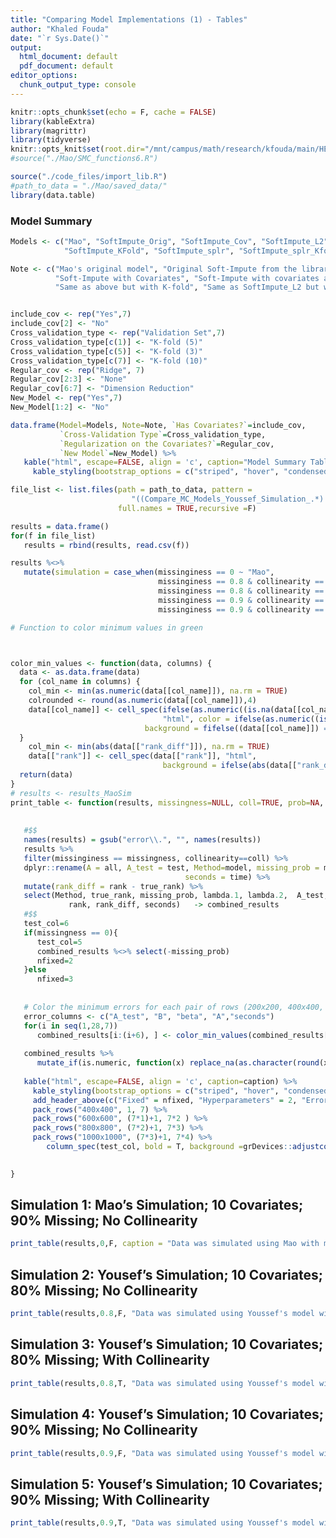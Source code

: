 ```yaml
---
title: "Comparing Model Implementations (1) - Tables"
author: "Khaled Fouda"
date: "`r Sys.Date()`"
output:
  html_document: default
  pdf_document: default
editor_options: 
  chunk_output_type: console
---
```


```r
knitr::opts_chunk$set(echo = F, cache = FALSE)
library(kableExtra)
library(magrittr)
library(tidyverse)
knitr::opts_knit$set(root.dir="/mnt/campus/math/research/kfouda/main/HEC/Youssef/HEC_MAO_COOP/")
#source("./Mao/SMC_functions6.R")
```


```r
source("./code_files/import_lib.R")
#path_to_data = "./Mao/saved_data/"
library(data.table)
```

### Model Summary

```r
Models <- c("Mao", "SoftImpute_Orig", "SoftImpute_Cov", "SoftImpute_L2",
            "SoftImpute_KFold", "SoftImpute_splr", "SoftImpute_splr_Kfold")

Note <- c("Mao's original model", "Original Soft-Impute from the library",
          "Soft-Impute with Covariates", "Soft-Impute with covariates and ridge",
          "Same as above but with K-fold", "Same as SoftImpute_L2 but with the Sparse-plus-low-rank representation", "Same as above but with K-fold")


include_cov <- rep("Yes",7)
include_cov[2] <- "No"
Cross_validation_type <- rep("Validation Set",7)
Cross_validation_type[c(1)] <- "K-fold (5)"
Cross_validation_type[c(5)] <- "K-fold (3)"
Cross_validation_type[c(7)] <- "K-fold (10)"
Regular_cov <- rep("Ridge", 7)
Regular_cov[2:3] <- "None"
Regular_cov[6:7] <- "Dimension Reduction"
New_Model <- rep("Yes",7)
New_Model[1:2] <- "No"

data.frame(Model=Models, Note=Note, `Has Covariates?`=include_cov,
           `Cross-Validation Type`=Cross_validation_type, 
           `Regularization on the Covariates?`=Regular_cov,
           `New Model`=New_Model) %>%
   kable("html", escape=FALSE, align = 'c', caption="Model Summary Table") %>%
     kable_styling(bootstrap_options = c("striped", "hover", "condensed"), full_width = F, position = "center")

```



```r
file_list <- list.files(path = path_to_data, pattern =
                           "((Compare_MC_Models_Youssef_Simulation_.*)|(Compare_MC_Models_Mao_Simulation))\\.csv$",
                        full.names = TRUE,recursive =F)

results = data.frame()
for(f in file_list)
   results = rbind(results, read.csv(f))

results %<>%
   mutate(simulation = case_when(missinginess == 0 ~ "Mao",
                                 missinginess == 0.8 & collinearity == TRUE ~ "80% Missing with Coll",
                                 missinginess == 0.8 & collinearity == FALSE ~ "80% Missing",
                                 missinginess == 0.9 & collinearity == TRUE ~ "90% Missing with Coll",
                                 missinginess == 0.9 & collinearity == FALSE ~ "90% Missing"))

```



```r
# Function to color minimum values in green



color_min_values <- function(data, columns) {
  data <- as.data.frame(data)
  for (col_name in columns) {
    col_min <- min(as.numeric(data[[col_name]]), na.rm = TRUE)
    colrounded <- round(as.numeric(data[[col_name]]),4)
    data[[col_name]] <- cell_spec(ifelse(as.numeric((is.na(data[[col_name]]))),'',colrounded),
                                  "html", color = ifelse(as.numeric((is.na(data[[col_name]]))), "grey98", "black"),
                              background = fifelse((data[[col_name]]) == col_min, "lightgreen", "grey98","grey98"))
  }
    col_min <- min(abs(data[["rank_diff"]]), na.rm = TRUE)
    data[["rank"]] <- cell_spec(data[["rank"]], "html", 
                                  background = ifelse(abs(data[["rank_diff"]]) == col_min, "lightgreen", "grey98"))
  return(data)
}
# results <- results_MaoSim
print_table <- function(results, missingness=NULL, coll=TRUE, prob=NA, caption=""){
   
   
   #$$
   names(results) = gsub("error\\.", "", names(results))
   results %>% 
   filter(missinginess == missingness, collinearity==coll) %>%
   dplyr::rename(A = all, A_test = test, Method=model, missing_prob = missinginess,
                                       seconds = time) %>%
   mutate(rank_diff = rank - true_rank) %>% 
   select(Method, true_rank, missing_prob, lambda.1, lambda.2,  A_test, A, B, beta,
             rank, rank_diff, seconds)   -> combined_results
   #$$
   test_col=6
   if(missingness == 0){
      test_col=5
      combined_results %<>% select(-missing_prob)
      nfixed=2
   }else
      nfixed=3
    
   
   # Color the minimum errors for each pair of rows (200x200, 400x400, etc.)
   error_columns <- c("A_test", "B", "beta", "A","seconds")
   for(i in seq(1,28,7))
      combined_results[i:(i+6), ] <- color_min_values(combined_results[i:(i+6), ], error_columns)
   
   combined_results %>%
      mutate_if(is.numeric, function(x) replace_na(as.character(round(x,4)), '')) %>% 
      
   kable("html", escape=FALSE, align = 'c', caption=caption) %>%
     kable_styling(bootstrap_options = c("striped", "hover", "condensed"), full_width = F, position = "center") %>%
     add_header_above(c("Fixed" = nfixed, "Hyperparameters" = 2, "Error on" = 4,"Rank"=2, "Time"=1)) %>%
     pack_rows("400x400", 1, 7) %>%
     pack_rows("600x600", (7*1)+1, 7*2 ) %>% 
     pack_rows("800x800", (7*2)+1, 7*3) %>% 
     pack_rows("1000x1000", (7*3)+1, 7*4) %>%
        column_spec(test_col, bold = T, background =grDevices::adjustcolor( "red", alpha.f = 0.1))

  
}
```


## Simulation 1:   Mao's Simulation; 10 Covariates; 90% Missing; No Collinearity 

```r
print_table(results,0,F, caption = "Data was simulated using Mao with m=10 and r=10")
```

## Simulation 2:   Yousef's Simulation; 10 Covariates; 80% Missing; No Collinearity

```r
print_table(results,0.8,F, "Data was simulated using Youssef's model with m1=m2=10, 80% missing values, and without collinearity")
```

## Simulation 3:   Yousef's Simulation; 10 Covariates; 80% Missing; With Collinearity

```r
print_table(results,0.8,T, "Data was simulated using Youssef's model with m1=m2=10, 80% missing values, and with collinearity")
```

## Simulation 4:   Yousef's Simulation; 10 Covariates; 90% Missing; No Collinearity

```r
print_table(results,0.9,F, "Data was simulated using Youssef's model with m1=m2=10, 90% missing values, and without collinearity")
```

## Simulation 5:   Yousef's Simulation; 10 Covariates; 90% Missing; With Collinearity

```r
print_table(results,0.9,T, "Data was simulated using Youssef's model with m1=m2=10, 90% missing values, and with collinearity")
```